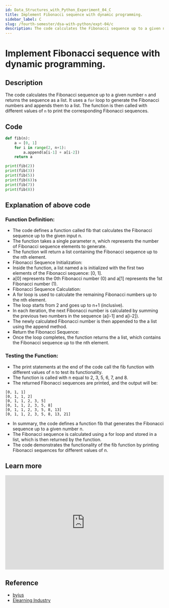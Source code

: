 ```yaml
---
id: Data_Structures_with_Python_Experiment_04_C
title: Implement Fibonacci sequence with dynamic programming.
sidebar_label: C
slug: /fourth-semester/dsa-with-python/expt-04/c
description: The code calculates the Fibonacci sequence up to a given number `n` and returns the sequence as a list. It uses a `for` loop to generate the Fibonacci numbers and appends them to a list. The function is then called with different values of `n` to print the corresponding Fibonacci sequences.
---
```


# Implement Fibonacci sequence with dynamic programming.

## Description

The code calculates the Fibonacci sequence up to a given number `n` and returns the sequence as a list. It uses a `for` loop to generate the Fibonacci numbers and appends them to a list. The function is then called with different values of `n` to print the corresponding Fibonacci sequences.

## Code

```python title="program4c.py"
def fib(n):
    a = [0, 1]
    for i in range(2, n+1):
        a.append(a[i-1] + a[i-2])
    return a

print(fib(2))
print(fib(3))
print(fib(5))
print(fib(6))s
print(fib(7))
print(fib(8))
```

## Explanation of above code
### Function Definition:
- The code defines a function called fib that calculates the Fibonacci sequence up to the given input n.
- The function takes a single parameter n, which represents the number of Fibonacci sequence elements to generate.
- The function will return a list containing the Fibonacci sequence up to the nth element.
- Fibonacci Sequence Initialization:
- Inside the function, a list named a is initialized with the first two elements of the Fibonacci sequence: [0, 1].
- a[0] represents the 0th Fibonacci number (0) and a[1] represents the 1st Fibonacci number (1).
- Fibonacci Sequence Calculation:
- A for loop is used to calculate the remaining Fibonacci numbers up to the nth element.
- The loop starts from 2 and goes up to n+1 (inclusive).
- In each iteration, the next Fibonacci number is calculated by summing the previous two numbers in the sequence (a[i-1] and a[i-2]).
- The newly calculated Fibonacci number is then appended to the a list using the append method.
- Return the Fibonacci Sequence:
- Once the loop completes, the function returns the a list, which contains the Fibonacci sequence up to the nth element.
### Testing the Function:
- The print statements at the end of the code call the fib function with different values of n to test its functionality.
- The function is called with n equal to 2, 3, 5, 6, 7, and 8.
- The returned Fibonacci sequences are printed, and the output will be:
```text title="Output"
[0, 1, 1]
[0, 1, 1, 2]
[0, 1, 1, 2, 3, 5]
[0, 1, 1, 2, 3, 5, 8]
[0, 1, 1, 2, 3, 5, 8, 13]
[0, 1, 1, 2, 3, 5, 8, 13, 21]
```
- In summary, the code defines a function fib that generates the Fibonacci sequence up to a given number n.
- The Fibonacci sequence is calculated using a for loop and stored in a list, which is then returned by the function.
- The code demonstrates the functionality of the fib function by printing Fibonacci sequences for different values of n.

## Learn more

<iframe width="100%" height="300px" src="https://www.youtube.com/embed/7Sv4NmvdHcw" title="#38 Python Tutorial for Beginners | Fibonacci Sequence" frameborder="0" allow="accelerometer; autoplay; clipboard-write; encrypted-media; gyroscope; picture-in-picture; web-share" allowfullscreen></iframe>

## Reference

- [byjus](https://byjus.com/maths/fibonacci-sequence/)
- [Elearning Industry](https://elearningindustry.com/fibonacci-sequence-what-is-and-how-applies-agile-development)
